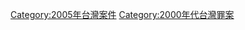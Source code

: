 {{Portal|台灣}}
{{Year by category
|m=2
|c=0
|d=0
|y=5
|cat=台灣罪案
|sortkey=Taiwan
|parent=21世纪各年台湾罪案
|subcat=2005年各國罪案
}}
[[Category:2005年台灣案件|Category:2005年台灣案件]]
[[Category:2000年代台灣罪案|Category:2000年代台灣罪案]]